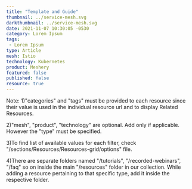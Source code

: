 ---
title: "Template and Guide"
thumbnail: ../service-mesh.svg
darkthumbnail: ../service-mesh.svg
date: 2021-11-07 10:30:05 -0530
category: Lorem Ipsum
tags:
 - Lorem Ipsum
type: Article
mesh: Istio
technology: Kubernetes
product: Meshery
featured: false
published: false
resource: true
---



<ResourcesWrapper>

Note:
1)"categories" and "tags" must be provided to each resource since their value is used in the individual resource url and to display Related Resources.

2)"mesh", "product", "technology" are optional. Add only if applicable. However the "type" must be specified.

3)To find list of available values for each filter, check "/sections/Resources/Resources-grid/options" file.

4)There are separate folders named "/tutorials", "/recorded-webinars", "/faq" so on inside the main "/resources" folder in our collection.
While adding a resource pertaining to that specific type, add it inside the respective folder.

</ResourcesWrapper>